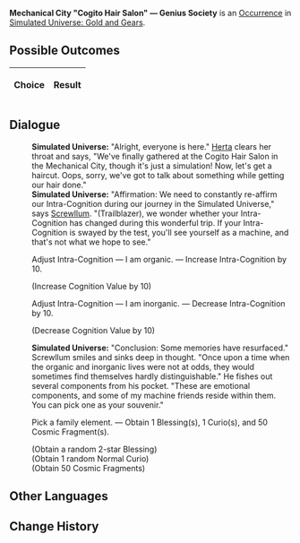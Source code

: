 {{Simulated Universe Event Infobox
|title         = Mechanical City "Cogito Hair Salon" &mdash; Genius Society
|image         = Random Event 9.png
|type          =
|domains_su    = 
|domains_ext   = 
|domains_swarm = 
|domains_gng   = Abnormal
|requirements  =
|prev          = 
|next          = 
|indexRewards  =
|characters    = Herta;Screwllum
}}
'''Mechanical City "Cogito Hair Salon" &mdash; Genius Society''' is an [[Simulated Universe/Occurrence|Occurrence]] in [[Simulated Universe: Gold and Gears]].

==Possible Outcomes==
{| class="article-table"
!Choice
!Result

|}

<!--
==Gameplay Notes==

-->
==Dialogue==
{{Dialogue Start}}
:'''Simulated Universe:''' "Alright, everyone is here." [[Herta]] clears her throat and says, "We've finally gathered at the Cogito Hair Salon in the Mechanical City, though it's just a simulation! Now, let's get a haircut. Oops, sorry, we've got to talk about something while getting our hair done."
:'''Simulated Universe:''' "Affirmation: We need to constantly re-affirm our Intra-Cognition during our journey in the Simulated Universe," says [[Screwllum]]. "(Trailblazer), we wonder whether your Intra-Cognition has changed during this wonderful trip. If your Intra-Cognition is swayed by the test, you'll see yourself as a machine, and that's not what we hope to see."
:{{DIcon|Star}} Adjust Intra-Cognition &mdash; I am organic. &mdash; Increase Intra-Cognition by 10.
:;(Increase Cognition Value by 10)
:{{DIcon|Star}} Adjust Intra-Cognition &mdash; I am inorganic. &mdash; Decrease Intra-Cognition by 10.
:;(Decrease Cognition Value by 10)
:'''Simulated Universe:''' "Conclusion: Some memories have resurfaced." Screwllum smiles and sinks deep in thought. "Once upon a time when the organic and inorganic lives were not at odds, they would sometimes find themselves hardly distinguishable." He fishes out several components from his pocket. "These are emotional components, and some of my machine friends reside within them. You can pick one as your souvenir."
:{{DIcon|Star}} Pick a family element. &mdash; Obtain 1 Blessing(s), 1 Curio(s), and 50 Cosmic Fragment(s).
:;(Obtain a random 2-star Blessing)
:;(Obtain 1 random Normal Curio)
:;(Obtain 50 Cosmic Fragments)
{{Dialogue End}}

==Other Languages==
{{Other Languages
|en    = Mechanical City "Cogito Hair Salon" &mdash; Genius Society
|zhs   = 机械城「认知理发馆」- 天才俱乐部
|zht   = 機械城「認知理髮館」- 天才俱樂部
|ja    = 機械城「認識理容所」-天才クラブ
|ko    = 기계 도시 「인지 미용실」 - 지니어스 클럽
|es    = Peluquería cognitiva de Ciudad Mecánica - Círculo de Genios
|fr    = Mechacité « Salon de coiffure Cogito » &mdash; Société des génies
|ru    = Салон «Сознание» Машинограда - Общество гениев
|th    = เมืองจักรกล "ร้านทำผม Cogito" - สมาคมอัจฉริยะ
|vi    = Thành Phố Máy Móc "Salon Tóc Nhận Thức" - CLB Thiên Tài
|de    = Mechanische Stadt: „Frisörsalon Cogito“ &ndash; Geniusgesellschaft
|id    = Kota Mekanik : "Cogito Hair Salon" - Genius Society
|pt    = Cidade Mecânica "Salão de Cabeleireiro Cogito" - Sociedade de Gênios
}}

==Change History==
{{Change History|1.0}}

